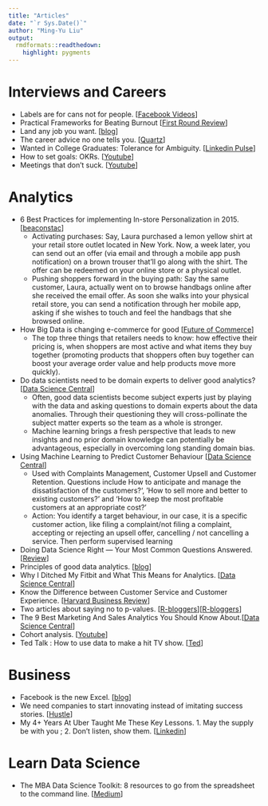 ```yaml
---
title: "Articles"
date: "`r Sys.Date()`"
author: "Ming-Yu Liu"
output:
  rmdformats::readthedown:
    highlight: pygments
---
```


# Interviews and Careers

- Labels are for cans not for people. [[Facebook Videos](https://www.facebook.com/morokcom/videos/237500609921393/)]
- Practical Frameworks for Beating Burnout [[First Round Review](http://firstround.com/review/practical-frameworks-for-beating-burnout/?ct=t(How_Does_Your_Leadership_Team_Rate_12_3_2015))]
- Land any job you want. [[blog](http://landanyjobyouwant.com/)]
- The career advice no one tells you. [[Quartz](http://qz.com/640112/the-career-advice-no-one-tells-you/)]
- Wanted in College Graduates: Tolerance for Ambiguity. [[Linkedin Pulse](https://www.linkedin.com/pulse/wanted-college-graduates-tolerance-ambiguity-jeff-selingo)]
- How to set goals: OKRs. [[Youtube](https://www.youtube.com/watch?v=mJB83EZtAjc)]
- Meetings that don’t suck. [[Youtube](https://www.youtube.com/watch?v=rU8nv38E0Qk)]

# Analytics

- 6 Best Practices for implementing In-store Personalization in 2015. [[beaconstac](http://blog.beaconstac.com/2015/07/6-best-practices-for-implementing-in-store-personalization-in-2015/)]
    - Activating purchases: Say, Laura purchased a lemon yellow shirt at your retail store outlet located in New York. Now, a week later, you can send out an offer (via email and through a mobile app push notification) on a brown trouser that’ll go along with the shirt. The offer can be redeemed on your online store or a physical outlet.
    - Pushing shoppers forward in the buying path: Say the same customer, Laura, actually went on to browse handbags online after she received the email offer. As soon she walks into your physical retail store, you can send a  notification through her mobile app, asking if she wishes to touch and feel the handbags that she browsed online.
- How Big Data is changing e-commerce for good [[Future of Commerce](http://www.the-future-of-commerce.com/2014/12/15/how-big-data-is-changing-e-commerce-for-good/)]
    - The top three things that retailers needs to know: how effective their pricing is, when shoppers are most active and what items they buy together (promoting products that shoppers often buy together can boost your average order value and help products move more quickly). 
- Do data scientists need to be domain experts to deliver good analytics? [[Data Science Central](http://www.datasciencecentral.com/profiles/blogs/do-data-scientists-need-to-be-domain-experts-to-deliver-good)]
    - Often, good data scientists become subject experts just by playing with the data and asking questions to domain experts about the data anomalies. Through their questioning they will cross-pollinate the subject matter experts so the team as a whole is stronger.
    - Machine learning brings a fresh perspective that leads to new insights and no prior domain knowledge can potentially be advantageous, especially in overcoming long standing domain bias.
- Using Machine Learning to Predict Customer Behaviour [[Data Science Central](http://www.datasciencecentral.com/profiles/blogs/using-machine-learning-to-predict-customer-behaviour)]
    - Used with Complaints Management, Customer Upsell and Customer Retention. Questions include How to anticipate and manage the dissatisfaction of the customers?', 'How to sell more and better to existing customers?' and 'How to keep the most profitable customers at an appropriate cost?'
    - Action: You identify a target behaviour, in our case, it is a specific customer action, like filing a complaint/not filing a complaint, accepting or rejecting an upsell offer, cancelling / not cancelling a service. Then perform supervised learning
- Doing Data Science Right — Your Most Common Questions Answered. [[Review](http://firstround.com/review/doing-data-science-right-your-most-common-questions-answered/?imm_mid=0e29cf&cmp=em-data-na-na-newsltr_20160413)]
- Principles of good data analytics. [[blog](http://www.gregreda.com/2014/03/23/principles-of-good-data-analysis/)] 
- Why I Ditched My Fitbit and What This Means for Analytics. [[Data Science Central](http://www.datasciencecentral.com/profiles/blogs/why-i-ditched-my-fitbit-and-what-this-means-for-analytics)]
- Know the Difference between Customer Service and Customer Experience. [[Harvard Business Review](https://hbr.org/sponsored/2016/03/know-the-difference-between-customer-service-and-customer-experience?utm_source=twitter&utm_medium=social&utm_campaign=harvardbiz)]
- Two articles about saying no to p-values. [[R-bloggers](http://www.r-bloggers.com/after-150-years-the-asa-says-no-to-p-values/)][[R-bloggers](http://www.r-bloggers.com/its-not-the-p-values-fault-reflections-on-the-recent-asa-statement-relevant-r-resources/)]
- The 9 Best Marketing And Sales Analytics You Should Know About.[[Data Science Central](http://www.datasciencecentral.com/profiles/blogs/the-9-best-marketing-and-sales-analytics-you-should-know-about)]
- Cohort analysis. [[Youtube](https://www.youtube.com/watch?v=NyhVdGmnh0I)]
- Ted Talk : How to use data to make a hit TV show. [[Ted](http://www.ted.com/talks/sebastian_wernicke_how_to_use_data_to_make_a_hit_tv_show?utm_campaign=social&utm_medium=referral&utm_source=facebook.com&utm_content=talk&utm_term=technology)]


# Business

- Facebook is the new Excel. [[blog](http://alexmuir.com/facebook-is-the-new-excel)]
- We need companies to start innovating instead of imitating success stories. [[Hustle](http://thehustle.co/snapchat-vs-spacex-battle-of-the-imitators-and-innovators)]
- My 4+ Years At Uber Taught Me These Key Lessons. 1. May the supply be with you ; 2. Don't listen, show them. [[Linkedin](https://www.linkedin.com/pulse/three-things-i-learned-during-4-years-uber-michael-pao)]


# Learn Data Science

- The MBA Data Science Toolkit: 8 resources to go from the spreadsheet to the command line. [[Medium](https://medium.com/@dmca/the-mba-data-science-toolkit-8-resources-to-go-from-the-spreadsheet-to-the-command-line-cbb59ea82144#.pjph91n3m)]
